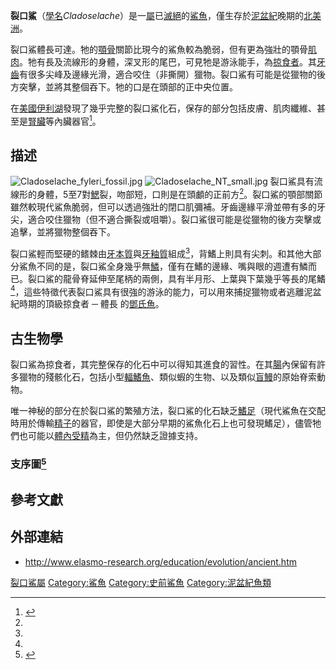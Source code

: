 {{Automatic taxobox
| name = 裂口鯊
| image= Early Shark.jpg
| image_width = 250px
| fossil_range = {{Fossil range|晚泥盆世}}
| taxon = Cladoselache
| authority = [[Bashford_Dean|Dean]], 1894
| subdivision_ranks = [[種|種]]
| subdivision =
*''Cladoselache acanthopterygius'' <small>Dean, 1909</small>
*''Cladoselache brachypterygius'' <small>Dean, 1909</small>
*''Cladoselache clarki'' <small>(Claypole, 1893)</small>
*''Cladoselache desmopterygius'' <small>Dean, 1909</small>
*''Cladoselache fyleri'' <small>(Newberry, 1889)</small>
*''Cladoselache kepleri'' <small>(Newberry, 1889)</small>
*''Cladoselache magnificus'' <small>Claypole, 1894</small>
*''Cladoselache newmani'' <small>Dean, 1894</small>
}}

'''裂口鯊'''（[[學名|學名]]''Cladoselache''）是一[[屬|屬]]已[[滅絕|滅絕]]的[[鯊魚|鯊魚]]，僅生存於[[泥盆紀|泥盆紀]]晚期的[[北美洲|北美洲]]。

裂口鯊體長可達{{convert|1.8|m|ft}}。牠的[[顎骨|顎骨]]關節比現今的鯊魚較為脆弱，但有更為強壯的顎骨[[肌肉|肌肉]]。牠有長及流線形的身體，深叉形的尾巴，可見牠是游泳能手，為[[掠食者|掠食者]]。其[[牙齒|牙齒]]有很多尖峰及邊緣光滑，適合咬住（非撕開）獵物。裂口鯊有可能是從獵物的後方突擊，並將其整個吞下。牠的口是在頭部的正中央位置。

在[[美國|美國]][[伊利湖|伊利湖]]{{link-en|克利夫蘭頁岩層|Cleveland Shale}}發現了幾乎完整的裂口鯊化石，保存的部分包括皮膚、肌肉纖維、甚至是[[腎臟|腎臟]]等內臟器官<ref name=EoDP>{{cite book |editor=Palmer, D.|year=1999 |title= The Marshall Illustrated Encyclopedia of Dinosaurs and Prehistoric Animals|publisher= Marshall Editions|location=London|page= 26|isbn= 1-84028-152-9}}</ref>。

==描述==
[[File:Cladoselache_fyleri_fossil.jpg|thumb]]
[[File:Cladoselache_NT_small.jpg|thumb]]
裂口鯊具有流線形的身體，5至7對[[鰓|鰓]]裂，吻部短，口則是在頭顱的正前方<ref name=EoDP/>。裂口鯊的顎部關節雖然較現代鯊魚脆弱，但可以透過強壯的閉口肌彌補。牙齒邊緣平滑並帶有多的牙尖，適合咬住獵物（但不適合撕裂或咀嚼）。裂口鯊很可能是從獵物的後方突擊或追擊，並將獵物整個吞下。

裂口鯊輕而堅硬的鳍棘由[[牙本質|牙本質]]與[[牙釉質|牙釉質]]組成<ref name=EoDP/>，背鰭上則具有尖刺。和其他大部分鯊魚不同的是，裂口鯊全身幾乎無[[鱗|鱗]]，僅有在鰭的邊緣、嘴與眼的週遭有鱗而已。裂口鯊的龍骨脊延伸至尾柄的兩側，具有半月形、上葉與下葉幾乎等長的尾鰭<ref name=EoDP/>，這些特徵代表裂口鯊具有很強的游泳的能力，可以用來捕捉獵物或者逃離泥盆紀時期的頂級掠食者 ─ 體長 {{convert|6|m|ft}} 的[[鄧氏魚|鄧氏魚]]。

==古生物學==
裂口鯊為掠食者，其完整保存的化石中可以得知其進食的習性。在其[[腸|腸]]內保留有許多獵物的殘骸化石，包括小型[[輻鰭魚|輻鰭魚]]、類似蝦的生物、以及類似[[盲鰻|盲鰻]]的原始脊索動物。

唯一神秘的部分在於裂口鯊的繁殖方法，裂口鯊的化石缺乏[[鰭足|鰭足]]（現代鯊魚在交配時用於傳輸[[精子|精子]]的器官，即使是大部分早期的鯊魚化石上也可發現鰭足），儘管牠們也可能以[[體內受精|體內受精]]為主，但仍然缺乏證據支持。
=== 支序圖<ref name=":9">{{Cite journal|last1=Pradel|first1=Alan|last2=Tafforeau|first2=Paul|last3=Maisey|first3=John G.|last4=Janvier|first4=Philippe|date=2011-09-27|title=A New Paleozoic Symmoriiformes (Chondrichthyes) from the Late Carboniferous of Kansas (USA) and Cladistic Analysis of Early Chondrichthyans|journal=PLOS ONE|language=en|volume=6|issue=9|pages=e24938|doi=10.1371/journal.pone.0024938|issn=1932-6203|pmc=3181253|pmid=21980367|bibcode=2011PLoSO...624938P|doi-access=free}}</ref>===
{{Clade|{{clade
   |1={{clade
      |1=''[[Pucapampella|Pucapampella]]''}}
   |2={{clade
      |1=[[多里奧鯊屬|多里奧鯊屬]] ''Doliodus''
      |2={{clade
         |1={{clade
            |1=[[擬裂齒鯊屬|擬裂齒鯊屬]] ''Cladodoides''
            |2={{clade
               |1=''[[Tamiobatus|Tamiobatus]]''
               |2=[[垂棘鯊屬|垂棘鯊屬]] ''Orthacanthus''}}}}
         |2={{clade
            |1={{clade
               |1='''裂口鯊屬''' ''Cladoselache''
               |2=''[[Cobelodus|Cobelodus]]''}}
            |2={{clade
               |1=[[砧形背鯊屬|砧形背鯊屬]] ''Akmonistion''
               |2=''[[Kawichthys|Kawichthys]]''}}
}} }} }} }}|style=font-size:100%;line-height:85%}}

==參考文獻==
{{reflist}}

==外部連結==
* http://www.elasmo-research.org/education/evolution/ancient.htm{{Wayback|url=http://www.elasmo-research.org/education/evolution/ancient.htm |date=20171123073357 }}

{{Portal|滅絕與瀕危物種}}
{{Commons category|Cladoselache}}
{{Taxonbar|from=Q139096}}

[[Category:裂口鯊屬|]]
[[Category:鯊魚|Category:鯊魚]]
[[Category:史前鯊魚|Category:史前鯊魚]]
[[Category:泥盆紀魚類|Category:泥盆紀魚類]]